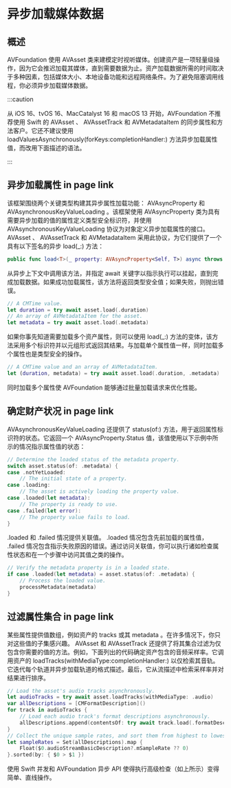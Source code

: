 # 异步加载媒体数据

<ToBePolishedAfterTranslation />

<OriginalSource
  title="Loading media data asynchronously"
  url="https://developer.apple.com/documentation/avfoundation/media_assets/loading_media_data_asynchronously"
  summary="通过使用语言级并发功能来高效加载媒体数据来构建响应式应用程序"
/>

## 概述

AVFoundation 使用 AVAsset 类来建模定时视听媒体。创建资产是一项轻量级操作，因为它会推迟加载其媒体，直到需要数据为止。资产加载数据所需的时间取决于多种因素，包括媒体大小、本地设备功能和远程网络条件。为了避免阻塞调用线程，你必须异步加载媒体数据。

:::caution

从 iOS 16、tvOS 16、MacCatalyst 16 和 macOS 13 开始，AVFoundation 不推荐使用 Swift 的 AVAsset 、 AVAssetTrack 和 AVMetadataItem 的同步属性和方法客户。它还不建议使用 loadValuesAsynchronously(forKeys:completionHandler:) 方法异步加载属性值，而改用下面描述的语法。

:::

## 异步加载属性 in page link

该框架围绕两个关键类型构建其异步属性加载功能： AVAsyncProperty 和 AVAsynchronousKeyValueLoading 。该框架使用 AVAsyncProperty 类为具有需要异步加载的值的属性定义类型安全标识符，并使用 AVAsynchronousKeyValueLoading 协议为对象定义异步加载属性的接口。 AVAsset 、 AVAssetTrack 和 AVMetadataItem 采用此协议，为它们提供了一个具有以下签名的异步 load(\_:) 方法：

```swift
public func load<T>(_ property: AVAsyncProperty<Self, T>) async throws -> T
```

从异步上下文中调用该方法，并指定 await 关键字以指示执行可以挂起，直到完成加载数据。如果成功加载属性，该方法将返回类型安全值；如果失败，则抛出错误。

```swift
// A CMTime value.
let duration = try await asset.load(.duration)
// An array of AVMetadataItem for the asset.
let metadata = try await asset.load(.metadata)
```

如果你事先知道需要加载多个资产属性，则可以使用 load(\_:) 方法的变体，该方法采用多个标识符并以元组形式返回其结果。与加载单个属性值一样，同时加载多个属性也是类型安全的操作。

```swift
// A CMTime value and an array of AVMetadataItem.
let (duration, metadata) = try await asset.load(.duration, .metadata)
```

同时加载多个属性使 AVFoundation 能够通过批量加载请求来优化性能。

## 确定财产状况 in page link

AVAsynchronousKeyValueLoading 还提供了 status(of:) 方法，用于返回属性标识符的状态。它返回一个 AVAsyncProperty.Status 值，该值使用以下示例中所示的情况指示属性值的状态：

```swift
// Determine the loaded status of the metadata property.
switch asset.status(of: .metadata) {
case .notYetLoaded:
    // The initial state of a property.
case .loading:
    // The asset is actively loading the property value.
case .loaded(let metadata):
    // The property is ready to use.
case .failed(let error):
    // The property value fails to load.
}
```

.loaded 和 .failed 情况提供关联值。 .loaded 情况包含先前加载的属性值， .failed 情况包含指示失败原因的错误。通过访问关联值，你可以执行诸如检查属性状态和在一个步骤中访问其值之类的操作。

```swift
// Verify the metadata property is in a loaded state.
if case .loaded(let metadata) = asset.status(of: .metadata) {
    // Process the loaded value.
    processMetadata(metadata)
}
```

## 过滤属性集合 in page link

某些属性提供值数组，例如资产的 tracks 或其 metadata 。在许多情况下，你只对这些值的子集感兴趣。 AVAsset 和 AVAssetTrack 还提供了将其集合过滤为仅包含你需要的值的方法。例如，下面列出的代码确定资产包含的音频采样率。它调用资产的 loadTracks(withMediaType:completionHandler:) 以仅检索其音轨。它迭代每个轨道并异步加载轨道的格式描述。最后，它从流描述中检索采样率并对结果进行排序。

```swift
// Load the asset's audio tracks asynchronously.
let audioTracks = try await asset.loadTracks(withMediaType: .audio)
var allDescriptions = [CMFormatDescription]()
for track in audioTracks {
    // Load each audio track's format descriptions asynchronously.
    allDescriptions.append(contentsOf: try await track.load(.formatDescriptions))
}
// Collect the unique sample rates, and sort them from highest to lowest.
let sampleRates = Set(allDescriptions).map {
    Float($0.audioStreamBasicDescription?.mSampleRate ?? 0)
}.sorted(by: { $0 > $1 })
```

使用 Swift 并发和 AVFoundation 异步 API 使得执行高级检查（如上所示）变得简单、直线操作。
